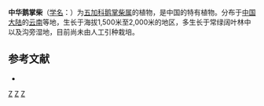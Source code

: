 {{Speciesbox 
| genus = Schefflera
| species = chinensis
| authority = (Dunn) [[李惠林|H. L. Li]]
}}
'''中华鹅掌柴'''（[[学名|学名]]：{{lang|la|''Schefflera chinensis''}}）为[[五加科|五加科]][[鹅掌柴属|鹅掌柴属]]的植物，是中国的特有植物。分布于[[中国大陆|中国大陆]]的[[云南|云南]]等地，生长于海拔1,500米至2,000米的地区，多生长于常绿阔叶林中以及沟旁湿地，目前尚未由人工引种栽培。

== 参考文献 ==
<div class="references-small">
* {{cite web| url =http://www.bioinfo.cn/db05/KmzwSpecies.php?action=view&id=1543| title =中华鹅掌柴| work =《中国高等植物数据库全库》| publisher =中国科学院微生物研究所| author =昆明植物研究所| accessdate =2009-02-22| deadurl =yes| archiveurl =https://web.archive.org/web/20160305002536/http://www.bioinfo.cn/db05/KmzwSpecies.php?action=view&id=1543| archivedate =2016-03-05}}
</div>
{{Taxonbar|from=Q10872537}}

[[Category:鹅掌柴属|Z]]
[[Category:中國特有植物|Z]]
[[Category:云南植物|Z]]